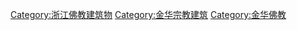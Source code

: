 [[Category:浙江佛教建筑物|Category:浙江佛教建筑物]]
[[Category:金华宗教建筑|Category:金华宗教建筑]]
[[Category:金华佛教|Category:金华佛教]]